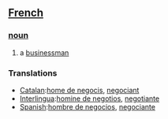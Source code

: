 == [[French]] ==
=== [[noun]] ===
# a [[businessman]]

=== Translations ===
*[[Catalan]]:[[home de negocis]], [[negociant]]
*[[Interlingua]]:[[homine de negotios]], [[negotiante]]
*[[Spanish]]:[[hombre de negocios]], [[negociante]]